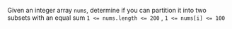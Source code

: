 Given an integer array `nums`, determine if you can partition it into two subsets with an equal sum    `1 <= nums.length <= 200` , `1 <= nums[i] <= 100`